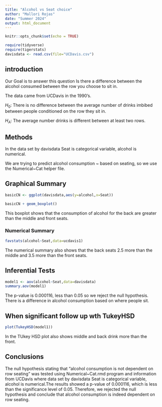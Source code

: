 ```yaml
---
title: "Alcohol vs Seat choice"
author: "Mallori Rojas"
date: "Summer 2024"
output: html_document
---
```


```r
knitr::opts_chunk$set(echo = TRUE)
```

```r
require(tidyverse)
require(tigerstats)
davisdata <- read.csv(file="UCDavis.csv")
```

## introduction


Our Goal is to answer this question Is there a difference between the alcohol consumed between the row you choose to sit in.

The data came from UCDavis in the 1990's.

$H_0$: There is no difference between the average number of drinks imbibed between people conditioned on the row they sit in.

$H_A$: The average number drinks is different between at least two rows.

## Methods
In the data set by davisdata Seat is categorical variable, alcohol is numerical.

We are trying to predict alcohol consumption ~ based on seating, so we use the Numerical~Cat helper file.

## Graphical Summary

```r
basicCN <- ggplot(davisdata,aes(y=alcohol,x=Seat))
```


```r
basicCN + geom_boxplot()
```

This boxplot shows that the consumption of alcohol for the back are greater than the middle and front seats.


### Numerical Summary

```r
favstats(alcohol~Seat,data=ucdavis1)
```
The numerical summary also shows that the back seats 2.5 more than the middle and 3.5 more than the front seats.

## Inferential Tests

```r
model1 <- aov(alcohol~Seat,data=davisdata)
summary.aov(model1)
```
The p-value is 0.000116, less than 0.05 so we reject the null hypothesis.
There is a difference in alcohol consumption based on where people sit.

## When significant follow up wth TukeyHSD

```r
plot(TukeyHSD(model1))
```

In the TUkey HSD plot also shows middle and back drink more than the front.



## Conclusions

The null hypothesis stating that "alcohol consumption is not dependent on row seating" was tested using Numerical~Cat.rmd program and information from UCDavis where data set by davisdata Seat is categorical variable, alcohol is numerical.The results showed a p-value of 0.000116, which is less than the significance level of 0.05. Therefore, we rejected the null hypothesis and conclude that alcohol consumption is indeed dependent on row seating.